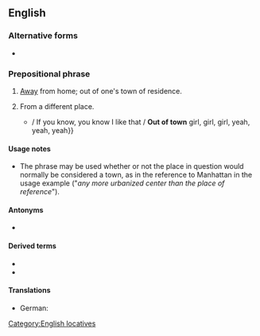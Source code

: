 {{also|out-of-town}}
==English==

===Alternative forms===
* {{l|en|out-of-town}} {{qualifier|especially in attributive use}}

===Prepositional phrase===
{{head|en|prepositional phrase}}

# {{lb|en|of a person}} [[away|Away]] from home; out of one's town of residence.
#: {{ux|en|They are '''out of town''' this week.}}
# {{lb|en|of a person}} From a different place.
#: {{ux|en|They look like they are from '''out of town'''.}}
#: {{ux|en|It's the kind of Manhattan place you take your relatives when they come from '''out of town'''.}}
#* {{quote-song|en|artist=Justin Bieber|title=Out of Town Girl|album=Believe|year=2012|passage=Oh, I ain't gotta ask I can tell you ain't from here-here-here-here / {{...}} / If you know, you know I like that / '''Out of town''' girl, girl, girl, yeah, yeah, yeah}}

====Usage notes====
* The phrase {{m|en||out of town}} may be used whether or not the place in question would normally be considered a town, as in the reference to Manhattan in the usage example ("''any more urbanized center than the place of reference''").

====Antonyms====
* {{l|en|in town}}

====Derived terms====
* {{l|en|out-of-towner}}
* {{l|en|get out of town}}

====Translations====
{{trans-top|out of one's town of residence}}
* German: {{t+|de|verreist}}
{{trans-mid}}
{{trans-bottom}}

[[Category:English locatives]]